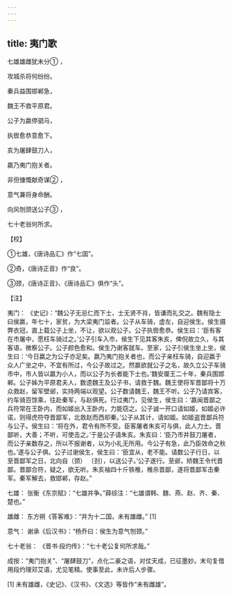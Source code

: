 ```yaml
---
---
---
```

title: 夷门歌
---




七雄雄雌犹未分① ，

攻城杀将何纷纷。

秦兵益围邯郸急，

魏王不救平原君。

公子为嬴停驷马，

执辔愈恭意愈下。

亥为屠肆鼓刀人，

嬴乃夷门抱关者。

非但慷慨献奇谋② ，

意气兼将身命酬。

向风刎颈送公子③ ，

七十老翁何所求。

【校】

①七雄，《唐诗品汇》作“七国”。

②奇，《唐诗正音》作“良”。

③颈，《唐诗正音》、《唐诗品汇》俱作“头”。

【注】

夷门： 《史记》：“魏公子无忌仁而下士，士无贤不肖，皆谦而礼交之。魏有隐士曰侯嬴，年七十，家贫，为大梁夷门监者。公子从车骑，虚左，自迎侯生。侯生摄弊衣冠，直上载公子上坐，不让，欲以观公子。公子执辔愈恭。侯生曰：‘臣有客在市屠中，愿枉车骑过之。’公子引车入市，侯生下见其客朱亥，俾倪故立久，与其客语，微察公子。公子颜色愈和。侯生乃谢客就车。至家，公子引侯生坐上坐，侯生曰：‘今日嬴之为公子亦足矣。嬴乃夷门抱关者也，而公子亲枉车骑，自迎嬴于众人广坐之中，不宜有所过，今公子故过之。然嬴欲就公子之名，故久立公子车骑市中，市人皆以嬴为小人，而以公子为长者能下士也。’魏安厘王二十年，秦兵围邯郸。公子姊为平原君夫人，数遗魏王及公子书，请救于魏。魏王使将军晋鄙将十万众救赵，留军壁邺，实持两端以观望。公子数请魏王，魏王不听。公子乃请宾客，约车骑百馀乘，往赴秦军，与赵俱死。行过夷门，见侯生，侯生曰：‘嬴闻晋鄙之兵符常在王卧内，而如姬出入王卧内，力能窃之。公子诚一开口请如姬，如姬必许诺，则得虎符夺晋鄙军，北救赵而西却秦。’公子从其计，请如姬。如姬盗晋鄙兵符与公子。侯生曰：‘将在外，君令有所不受。臣客屠者朱亥可与俱，此人力士。晋鄙听，大善；不听，可使击之。’于是公子请朱亥。朱亥曰：‘臣乃市井鼓刀屠者，而公子亲数存之，所以不报谢者，以为小礼无所用。今公子有急，此乃臣效命之秋也。’遂与公子俱。公子过谢侯生，侯生曰：‘臣宜从，老不能。请数公子行日，以至晋鄙军之日，北向自（颈） 〔刭〕，以送公子。’公子遂行。至邺，矫魏王令代晋鄙。晋鄙合符，疑之，欲无听。朱亥袖四十斤铁椎，椎杀晋鄙，遂将晋鄙军击秦军。秦军解去，救邯郸，存赵。”

七雄： 张衡《东京赋》：“七雄并争。”薛综注：“七雄谓韩、魏、燕、赵、齐、秦、楚也。”

雄雌： 东方朔《答客难》：“并为十二国，未有雄雌。” [1]

意气： 谢承《后汉书》：“杨乔曰：侯生为意气刎颈。”

七十老翁： 《晋书·段灼传》：“七十老公复何所求哉。”

成按：“夷门抱关”、“屠肆鼓刀”，点化二豪之语，对仗天成，已征墨妙。末句复借用段灼理邓艾语，尤见笔精。使事至此，未许后人步骤。

[1] 未有雄雌，《史记》、《汉书》、《文选》等皆作“未有雌雄”。
